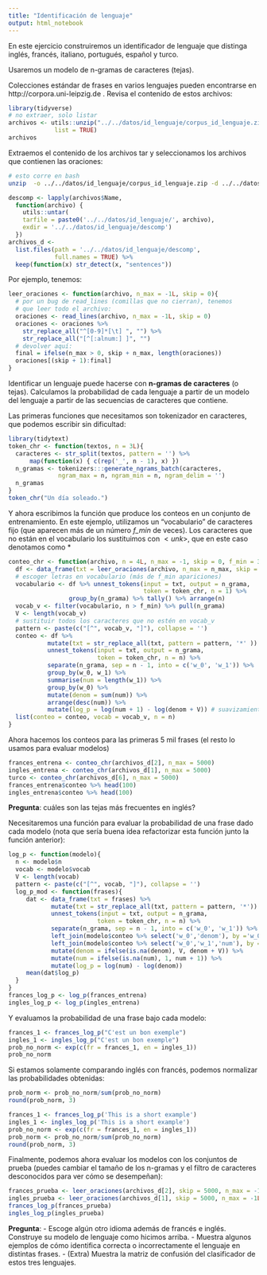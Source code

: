 ```yaml
---
title: "Identificación de lenguaje"
output: html_notebook
---
```



En este ejercicio construiremos un identificador de lenguaje 
que distinga inglés, francés, italiano, portugués, español y turco. 

Usaremos un modelo de n-gramas de caracteres (tejas).

Colecciones estándar de frases
en varios lenguajes pueden encontrarse en http://corpora.uni-leipzig.de . Revisa el contenido de estos archivos:


```r
library(tidyverse)
# no extraer, solo listar
archivos <- utils::unzip("../../datos/id_lenguaje/corpus_id_lenguaje.zip",
             list = TRUE) 
archivos
```

Extraemos el contenido de los archivos tar y seleccionamos
los archivos que contienen las oraciones:

```bash
# esto corre en bash
unzip  -o ../../datos/id_lenguaje/corpus_id_lenguaje.zip -d ../../datos/id_lenguaje/
```


```r
descomp <- lapply(archivos$Name,
  function(archivo) {
    utils::untar(
    tarfile = paste0('../../datos/id_lenguaje/', archivo), 
    exdir = '../../datos/id_lenguaje/descomp')
  }) 
archivos_d <- 
  list.files(path = '../../datos/id_lenguaje/descomp', 
             full.names = TRUE) %>%
  keep(function(x) str_detect(x, "sentences"))
```

Por ejemplo, tenemos:

```r
leer_oraciones <- function(archivo, n_max = -1L, skip = 0){
  # por un bug de read_lines (comillas que no cierran), tenemos 
  # que leer todo el archivo:
  oraciones <- read_lines(archivo, n_max = -1L, skip = 0)
  oraciones <- oraciones %>% 
    str_replace_all("^[0-9]*[\t] ", "") %>% 
    str_replace_all("[^[:alnum:] ]", "")
  # devolver aquí:
  final = ifelse(n_max > 0, skip + n_max, length(oraciones))
  oraciones[(skip + 1):final]
}
```



Identificar un lenguaje puede hacerse con **n-gramas de caracteres** (o tejas).
Calculamos la probabilidad de cada lenguaje a partir de un modelo
del lenguaje a partir de las secuencias de caracteres que contiene.

Las primeras funciones que necesitamos son tokenizador en caracteres,
que podemos escribir sin dificultad:

```r
library(tidytext)
token_chr <- function(textos, n = 3L){
  caracteres <- str_split(textos, pattern = '') %>%
      map(function(x) { c(rep('_', n - 1), x) })
  n_gramas <- tokenizers:::generate_ngrams_batch(caracteres, 
              ngram_max = n, ngram_min = n, ngram_delim = '')
  n_gramas
}
token_chr("Un día soleado.")
```

Y ahora escribimos la función que produce los conteos en
un conjunto de entrenamiento. En este ejemplo, utilizamos
un "vocabulario" de caracteres fijo (que aparecen más de un número
*f_min* de veces). Los caracteres que no están en el vocabulario
los sustituimos con $<unk>$, que en este caso denotamos como $*$

```r
conteo_chr <- function(archivo, n = 4L, n_max = -1, skip = 0, f_min = 3){
  df <- data_frame(txt = leer_oraciones(archivo, n_max = n_max, skip = skip))
  # escoger letras en vocabulario (más de f_min apariciones)
  vocabulario <- df %>% unnest_tokens(input = txt, output = n_grama,
                                      token = token_chr, n = 1) %>%
                 group_by(n_grama) %>% tally() %>% arrange(n)
  vocab_v <- filter(vocabulario, n > f_min) %>% pull(n_grama)
  V <- length(vocab_v)
  # sustituir todos los caracteres que no estén en vocab_v
  pattern <- paste(c("[^", vocab_v, "]"), collapse = '')
  conteo <- df %>%
           mutate(txt = str_replace_all(txt, pattern = pattern, '*' )) %>%
           unnest_tokens(input = txt, output = n_grama, 
                         token = token_chr, n = n) %>%
           separate(n_grama, sep = n - 1, into = c('w_0', 'w_1')) %>%
           group_by(w_0, w_1) %>%
           summarise(num = length(w_1)) %>%
           group_by(w_0) %>%
           mutate(denom = sum(num)) %>%
           arrange(desc(num)) %>%
           mutate(log_p = log(num + 1) - log(denom + V)) # suavizamiento de Laplace
  list(conteo = conteo, vocab = vocab_v, n = n)
}
```

Ahora hacemos los conteos para las primeras 5 mil frases (el resto
lo usamos para evaluar modelos)

```r
frances_entrena <- conteo_chr(archivos_d[2], n_max = 5000)
ingles_entrena <- conteo_chr(archivos_d[1], n_max = 5000)
turco <- conteo_chr(archivos_d[6], n_max = 5000)
frances_entrena$conteo %>% head(100)
ingles_entrena$conteo %>% head(100)
```

**Pregunta**: cuáles son las tejas más frecuentes en inglés?

Necesitaremos una función para evaluar la probabilidad de una
frase dado cada modelo (nota que sería buena idea refactorizar esta
función junto la función anterior):

```r
log_p <- function(modelo){
  n <- modelo$n
  vocab <- modelo$vocab
  V <- length(vocab)
  pattern <- paste(c("[^", vocab, "]"), collapse = '')
  log_p_mod <- function(frases){
     dat <- data_frame(txt = frases) %>%
            mutate(txt = str_replace_all(txt, pattern = pattern, '*')) %>%
            unnest_tokens(input = txt, output = n_grama, 
                         token = token_chr, n = n) %>%
            separate(n_grama, sep = n - 1, into = c('w_0', 'w_1')) %>%
            left_join(modelo$conteo %>% select('w_0','denom'), by ='w_0') %>%
            left_join(modelo$conteo %>% select('w_0','w_1','num'), by = c('w_0','w_1')) %>%
            mutate(denom = ifelse(is.na(denom), V, denom + V)) %>%
            mutate(num = ifelse(is.na(num), 1, num + 1)) %>%
            mutate(log_p = log(num) - log(denom))
     mean(dat$log_p)
  }
}
frances_log_p <- log_p(frances_entrena)
ingles_log_p <- log_p(ingles_entrena)
```

Y evaluamos la probabilidad de una frase bajo cada modelo:

```r
frances_1 <- frances_log_p("C'est un bon exemple")
ingles_1 <- ingles_log_p("C'est un bon exemple")
prob_no_norm <- exp(c(fr = frances_1, en = ingles_1))
prob_no_norm
```

Si estamos solamente comparando inglés con francés, podemos
normalizar las probabilidades obtenidas:

```r
prob_norm <- prob_no_norm/sum(prob_no_norm)
round(prob_norm, 3)
```

```r
frances_1 <- frances_log_p('This is a short example')
ingles_1 <- ingles_log_p('This is a short example')
prob_no_norm <- exp(c(fr = frances_1, en = ingles_1))
prob_norm <- prob_no_norm/sum(prob_no_norm)
round(prob_norm, 3)
```

Finalmente, podemos ahora evaluar los modelos con los conjuntos de
prueba (puedes cambiar el tamaño de los n-gramas y el filtro de caracteres
desconocidos para ver cómo se desempeñan):

```r
frances_prueba <- leer_oraciones(archivos_d[2], skip = 5000, n_max = -1L)
ingles_prueba <- leer_oraciones(archivos_d[1], skip = 5000, n_max = -1L)
frances_log_p(frances_prueba)
ingles_log_p(ingles_prueba)
```


**Pregunta**:
- Escoge algún otro idioma además de francés e inglés. Construye su modelo de lenguaje como
hicimos arriba.
- Muestra algunos ejemplos de cómo identifica correcta o incorrectamente el lenguaje en distintas frases.
- (Extra) Muestra la matriz de confusión del clasificador de estos tres lenguajes.
